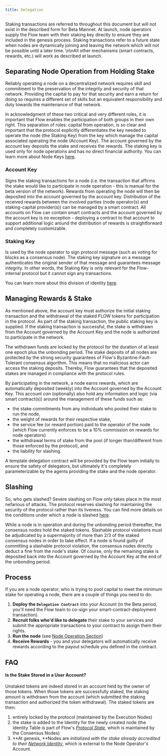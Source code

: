 ```yaml
---
title: Delegation
---
```


<Callout type="warning" title="Staking Transactions">
  Staking transactions are referred to throughout this document but will not
  exist in the described form for Beta Mainnet. At launch, node operators supply
  the Flow team with their staking key directly to ensure they are included in
  the genesis process. Staking transactions refer to a future state when nodes
  are dynamically joining and leaving the network which will not be possible
  until a later time. \n\nAll other mechanisms (smart contracts, rewards, etc.)
  will work as described at launch.
</Callout>

## Separating Node Operation from Holding Stake

Reliably operating a node on a decentralized network requires skill and commitment to the preservation of the integrity and security of that network. Providing the capital to pay for that security and earn a return for doing so requires a different set of skills but an equivalent responsibility and duty towards the maintenance of that network.

In acknowledgment of these two critical and very different roles, it is important that Flow enables the participation of both groups in their own right. This separation of roles: capital from operation, is so clear and important that the protocol explicitly differentiates the key needed to operate the node (the Staking Key) from the key which manage the capital associated operating the node (Account Key). The account governed by the account key deposits the stake and receives the rewards. The staking key is used only for node operations and has no direct financial authority. You can learn more about Node Keys [here](doc:node-keys).

### Account Key

Signs the staking transactions for a node (i.e. the transaction that affirms the stake would like to participate in node operation - this is manual for the beta version of the network). Rewards from operating the node will then be deposited into the account governed by the account key. Distribution of the received rewards between the involved parties (node operator(s) and staking-capital provider(s)) can be managed by a smart contract. All accounts on Flow can contain smart contracts and the account governed by the account key is no exception - deploying a contract to that account to support additional logic around the distribution of rewards is straightforward and completely customizable.

### Staking Key

Is used by the node operator to sign protocol message (such as voting for blocks as a consensus node). The staking key signature on a message authenticates the original sender of that message and guarantees message integrity. In other words, the Staking Key is only relevant for the Flow-internal protocol but it cannot sign any transactions.

You can learn more about this division of identity [here](https://docs.onflow.org/docs/nodes-network-identity).

## Managing Rewards & Stake

As mentioned above, the account key must authorize the initial staking transaction and the withdrawal of the staked FLOW tokens for participation in the protocol. As part of the staking transaction, the public staking key is supplied. If the staking transaction is successful, the stake is withdrawn from the Account governed by the Account Key and the node is authorized to participate in the network.

The withdrawn funds are locked by the protocol for the duration of at least one epoch plus the unbonding period. The stake deposits of all nodes are protected by the strong security guarantees of Flow's Byzantine-Fault-Tolerant consensus algorithm. This means that no malicious actor can access the staking deposits. Thereby, Flow guarantees that the deposited stakes are managed in compliance with the protocol rules.

By participating in the network, a node earns rewards, which are automatically deposited (weekly) into the Account governed by the Account Key. This account _can_ (optionally) also hold any information and logic (via smart contract(s)) around the management of these funds such as:

- the stake commitments from any individuals who pooled their stake to run the node,
- the weight of rewards for their respective stake,
- the service fee (or reward portion) paid to the operator of the node (which Flow currently enforces to be a 10% commission on rewards for node operators)
- the withdrawal terms of stake from the pool (if longer than/different from those enforced by the protocol), and
- the liability for slashing.

A template delegation contract will be provided by the Flow team initially to ensure the safety of delegators, but ultimately it's completely parameterizable by the agents providing the stake and the node operator.

## Slashing

So, who gets slashed? Severe slashing on Flow only takes place in the most nefarious of attacks. The protocol reserves slashing for maintaining the security of the protocol rather than its liveness. You can find more details on the conditions under which a node is slashed [here](doc:slashing-conditions).

While a node is in operation and during the unbonding period thereafter, the consensus nodes hold the staked tokens. Slashable protocol violations must be adjudicated by a supermajority of more than 2/3 of the staked consensus nodes in order to take effect. If a node is found guilty of committing a slashable protocol violation, the consensus nodes directly deduct a fine from the node's stake. Of course, only the remaining stake is deposited back into the Account governed by the Account Key at the end of the unbonding period.

## Process

If you are a node operator, who is trying to pool capital to meet the minimum stake for operating a node, there are a couple of things you need to do:

1. **Deploy the `Delegation Contract`** into your Account (in the Beta period, you'll need the Flow team to co-sign your smart-contract-deployment transaction).
2. **Recruit folks who'd like to delegate** their stake to your services and submit the appropriate transactions to your contract to assign them their rights.
3. **Run the node** (see [Node Operation Section](https://docs.onflow.org/docs/setting-up-a-node))
4. **Receive Rewards** - you and your delegators will automatically receive rewards according to the payout schedule you defined in the contract.

## FAQ

#### Is the Stake Stored in a User Account?

Unstaked tokens are indeed stored in an account held by the owner of those tokens. When those tokens are successfully staked, the staking amount is withdrawn from the account (which submitted the staking transaction and authorized the token withdrawal). The staked tokens are then:

1.  entirely locked by the protocol (maintained by the Execution Nodes)
2.  the stake is added to the Identity for the newly created node (the Identity Table is part of Flow's [_Protocol State_](doc:nodes-network-identity), which is maintained by the Consensus Nodes)
3.  **At genesis, **Nodes are _initialized with the stake already accredited to their [Network Identity](doc:nodes-network-identity)_, which is external to the Node Operator's Account.
